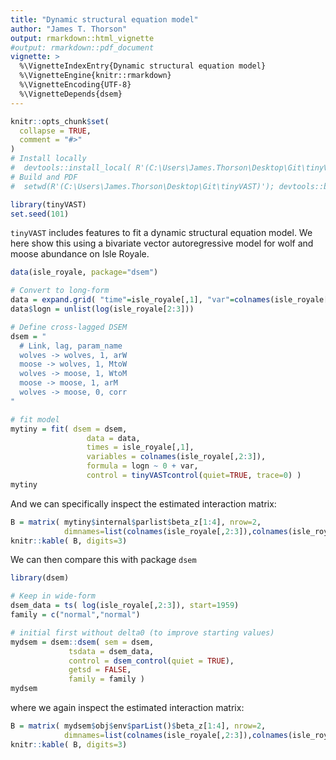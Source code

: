 ```yaml
---
title: "Dynamic structural equation model"
author: "James T. Thorson"
output: rmarkdown::html_vignette
#output: rmarkdown::pdf_document
vignette: >
  %\VignetteIndexEntry{Dynamic structural equation model}
  %\VignetteEngine{knitr::rmarkdown}
  %\VignetteEncoding{UTF-8}
  %\VignetteDepends{dsem}
---
```


```r
knitr::opts_chunk$set(
  collapse = TRUE,
  comment = "#>"
)
# Install locally
#  devtools::install_local( R'(C:\Users\James.Thorson\Desktop\Git\tinyVAST)', force=TRUE )
# Build and PDF
#  setwd(R'(C:\Users\James.Thorson\Desktop\Git\tinyVAST)'); devtools::build_rmd("vignettes/dsem.Rmd"); rmarkdown::render( "vignettes/dsem.Rmd", rmarkdown::pdf_document())
```

```r
library(tinyVAST)
set.seed(101)
```

`tinyVAST` includes features to fit a dynamic structural equation model.  We here show this using a bivariate vector autoregressive model for wolf and moose abundance on Isle Royale.

```r
data(isle_royale, package="dsem")

# Convert to long-form
data = expand.grid( "time"=isle_royale[,1], "var"=colnames(isle_royale[,2:3]) )
data$logn = unlist(log(isle_royale[2:3]))

# Define cross-lagged DSEM
dsem = "
  # Link, lag, param_name
  wolves -> wolves, 1, arW
  moose -> wolves, 1, MtoW
  wolves -> moose, 1, WtoM
  moose -> moose, 1, arM
  wolves -> moose, 0, corr
"

# fit model
mytiny = fit( dsem = dsem,
                 data = data,
                 times = isle_royale[,1],
                 variables = colnames(isle_royale[,2:3]),
                 formula = logn ~ 0 + var,
                 control = tinyVASTcontrol(quiet=TRUE, trace=0) )
mytiny
```

And we can specifically inspect the estimated interaction matrix:

```r
B = matrix( mytiny$internal$parlist$beta_z[1:4], nrow=2,
            dimnames=list(colnames(isle_royale[,2:3]),colnames(isle_royale[,2:3])) )
knitr::kable( B, digits=3)
```

We can then compare this with package `dsem`

```r
library(dsem)

# Keep in wide-form
dsem_data = ts( log(isle_royale[,2:3]), start=1959)
family = c("normal","normal")

# initial first without delta0 (to improve starting values)
mydsem = dsem::dsem( sem = dsem,
             tsdata = dsem_data,
             control = dsem_control(quiet = TRUE),
             getsd = FALSE,
             family = family )
mydsem
```

where we again inspect the estimated interaction matrix:

```r
B = matrix( mydsem$obj$env$parList()$beta_z[1:4], nrow=2,
            dimnames=list(colnames(isle_royale[,2:3]),colnames(isle_royale[,2:3])) )
knitr::kable( B, digits=3)
```

